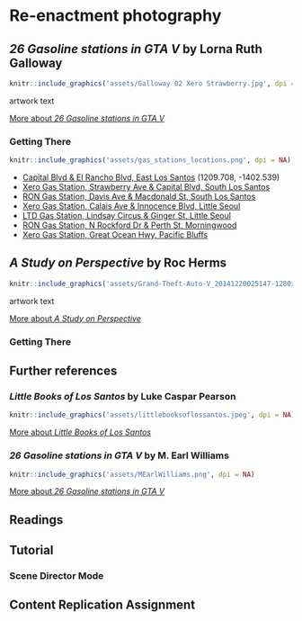# Re-enactment photography

## _26 Gasoline stations in GTA V_ by Lorna Ruth Galloway {-} 
```r
knitr::include_graphics('assets/Galloway 02 Xero Strawberry.jpg', dpi = NA)
```
artwork text

[More about _26 Gasoline stations in GTA V_](https://www.lornaruthgalloway.com/charcoal-halftone)


### Getting There {-}
```r
knitr::include_graphics('assets/gas_stations_locations.png', dpi = NA)
```

+ [Capital Blvd & El Rancho Blvd, East Los Santos](https://grandtheftdata.com/landmarks/#513.325,-1374.453,4,hybrid,name=gas_station,Gas_Station,_Capital_Blvd_&_El_Rancho_Blvd,_East_Los_Santos) (1209.708, -1402.539)
+ [Xero Gas Station, Strawberry Ave & Capital Blvd, South Los Santos](https://grandtheftdata.com/landmarks/#513.325,-1374.453,4,hybrid,name=gas_station,Xero_Gas_Station,_Strawberry_Ave_&_Capital_Blvd,_South_Los_Santos)
+ [RON Gas Station, Davis Ave & Macdonald St, South Los Santos](https://grandtheftdata.com/landmarks/#513.325,-1374.453,4,hybrid,name=gas_station,RON_Gas_Station,_Davis_Ave_&_Macdonald_St,_South_Los_Santos)
+ [Xero Gas Station, Calais Ave & Innocence Blvd, Little Seoul](https://grandtheftdata.com/landmarks/#513.325,-1374.453,4,hybrid,name=gas_station,Xero_Gas_Station,_Calais_Ave_&_Innocence_Blvd,_Little_Seoul)
+ [LTD Gas Station, Lindsay Circus & Ginger St, Little Seoul](https://grandtheftdata.com/landmarks/#513.325,-1374.453,4,hybrid,name=gas_station,LTD_Gas_Station,_Lindsay_Circus_&_Ginger_St,_Little_Seoul)
+ [RON Gas Station, N Rockford Dr & Perth St, Morningwood](https://grandtheftdata.com/landmarks/#-1543.17,-676.107,4,hybrid,name=gas_station,RON_Gas_Station,_N_Rockford_Dr_&_Perth_St,_Morningwood)
+ [Xero Gas Station, Great Ocean Hwy, Pacific Bluffs](https://grandtheftdata.com/landmarks/#-1543.17,-676.107,4,hybrid,name=gas_station,Xero_Gas_Station,_Great_Ocean_Hwy,_Pacific_Bluffs)



## _A Study on Perspective_ by Roc Herms {-}
```r
knitr::include_graphics('assets/Grand-Theft-Auto-V_20141220025147-1280x720.jpeg', dpi = NA)
```

artwork text

[More about _A Study on Perspective_](https://www.rocherms.com/projects/study-of-perspective/)


### Getting There {-}

## Further references {-}

### _Little Books of Los Santos_ by Luke Caspar Pearson {-}
```r
knitr::include_graphics('assets/littlebooksoflossantos.jpeg', dpi = NA)
```

[More about _Little Books of Los Santos_](https://www.alephograph.com/little-books-of-los-santos)


### _26 Gasoline stations in GTA V_ by M. Earl Williams {-} 
```r
knitr::include_graphics('assets/MEarlWilliams.png', dpi = NA)
```

[More about _26 Gasoline stations in GTA V_](https://www.mearlwilliams.com/gasoline_stations#1)


## Readings {-}

## Tutorial {-}

### Scene Director Mode {-}

## Content Replication Assignment {-}
